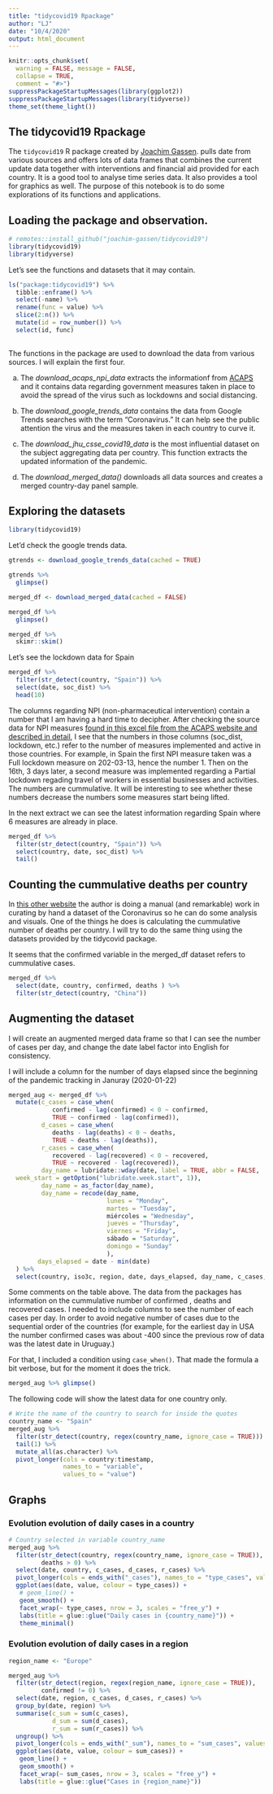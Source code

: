 ```yaml
---
title: "tidycovid19 Rpackage"
author: "LJ"
date: "10/4/2020"
output: html_document
---
```


```r
knitr::opts_chunk$set(
  warning = FALSE, message = FALSE,
  collapse = TRUE,
  comment = "#>")
suppressPackageStartupMessages(library(ggplot2))
suppressPackageStartupMessages(library(tidyverse))
theme_set(theme_light())
```

## The tidycovid19 Rpackage

The `tidycovid19` R package created by [Joachim Gassen](https://github.com/joachim-gassen/tidycovid19).  pulls date from various sources and offers lots of data frames that combines the current update data together with interventions and financial aid provided for each country.  It is a good tool to analyse time series data.  It also provides a tool for graphics as well.  The purpose of this notebook is to do some explorations of its functions and applications.

## Loading the package and observation.  

```r
# remotes::install_github("joachim-gassen/tidycovid19")
library(tidycovid19)
library(tidyverse)

```

Let's see the functions and datasets that it may contain.

```r
ls("package:tidycovid19") %>% 
  tibble::enframe() %>% 
  select(-name) %>% 
  rename(func = value) %>% 
  slice(2:n()) %>% 
  mutate(id = row_number()) %>% 
  select(id, func)
  
```

The functions in the package are used to download the data from various sources.  I will explain the first four.

 a. The _download_acaps_npi_data_ extracts the informationf from [ACAPS](https://www.acaps.org/covid19-government-measures-dataset) and it contains data regarding government measures taken in place to avoid the spread of the virus such as lockdowns and social distancing.
 
 b. The _download_google_trends_data_ contains the data from Google Trends searches with the term "Coronavirus."  It can help see the public attention the virus and the measures taken in each country to curve it.
 
 c. The _download_jhu_csse_covid19_data_ is the most influential dataset on the subject aggregating data per country. This function extracts the updated information of the pandemic.
 
 d. The _download_merged_data()_ downloads all data sources and creates a merged country-day panel sample.
 
## Exploring the datasets

```r
library(tidycovid19)
```


Let'd check the google trends data.

```r
gtrends <- download_google_trends_data(cached = TRUE)
```

```r
gtrends %>% 
  glimpse()
```


```r
merged_df <- download_merged_data(cached = FALSE)
```


```r
merged_df %>% 
  glimpse()
```

```r
merged_df %>% 
  skimr::skim()
```

Let's see the lockdown data for Spain

```r
merged_df %>% 
  filter(str_detect(country, "Spain")) %>% 
  select(date, soc_dist) %>% 
  head(10)
```

The columns regarding NPI (non-pharmaceutical intervention) contain a number that I am having a hard time to decipher.  After checking the source data for NPI measures [found in this excel file from the ACAPS website and described in detail](https://www.acaps.org/sites/acaps/files/resources/files/20200409_acaps_-_covid-19_goverment_measures_dataset_v6.xlsx), I see that the numbers in those columns (soc_dist, lockdown, etc.) refer to the number of measures implemented and active in those countries.  For example, in Spain the first NPI measure taken was a Full lockdown measure on 202-03-13, hence the number 1.  Then on the 16th, 3 days later, a second measure was implemented regarding a Partial lockdown regading travel of workers in essential businesses and activities.  The numbers are cummulative.  It will be interesting to see whether these numbers decrease the numbers some measures start being lifted.  

In the next extract we can see the latest information regarding Spain where 6 measures are already in place.  


```r
merged_df %>% 
  filter(str_detect(country, "Spain")) %>% 
  select(country, date, soc_dist) %>% 
  tail()
```


## Counting the cummulative deaths per country

In [this other website](https://kieranhealy.org/blog/archives/2020/03/21/covid-19-tracking/) the author is doing a manual (and remarkable) work in curating by hand a dataset of the Coronavirus so he can do some analysis and visuals.  One of the things he does is calculating the cummulative number of deaths per country.  I will try to do the same thing using the datasets provided by the tidycovid package.  

It seems that the confirmed variable in the merged_df dataset refers to cummulative cases.  

```r
merged_df %>% 
  select(date, country, confirmed, deaths ) %>% 
  filter(str_detect(country, "China"))
```

## Augmenting the dataset


I will create an augmented merged data frame so that I can see the number of cases per day, and change the date label factor into English for consistency.

I will include a column for the number of days elapsed since the beginning of the pandemic tracking in Januray (2020-01-22)


```r
merged_aug <- merged_df %>% 
  mutate(c_cases = case_when(
            confirmed - lag(confirmed) < 0 ~ confirmed,
            TRUE ~ confirmed - lag(confirmed)),
         d_cases = case_when(
            deaths - lag(deaths) < 0 ~ deaths,
            TRUE ~ deaths - lag(deaths)),
         r_cases = case_when(
            recovered - lag(recovered) < 0 ~ recovered,
            TRUE ~ recovered - lag(recovered)),
         day_name = lubridate::wday(date, label = TRUE, abbr = FALSE,
  week_start = getOption("lubridate.week.start", 1)),
         day_name = as_factor(day_name),
         day_name = recode(day_name,
                           lunes = "Monday",
                           martes = "Tuesday",
                           miércoles = "Wednesday",
                           jueves = "Thursday",
                           viernes = "Friday",
                           sábado = "Saturday",
                           domingo = "Sunday"
                           ),
        days_elapsed = date - min(date)
  ) %>% 
  select(country, iso3c, region, date, days_elapsed, day_name, c_cases, confirmed, d_cases, deaths, r_cases, recovered, everything())

```


Some comments on the table above.  The data from the packages has information on the cummulative number of confirmed , deaths and recovered  cases.  I needed to include columns to see the number of each cases per day.  In order to avoid negative number of cases due to the sequential order of the countries (for example, for the earliest day in USA the number confirmed cases was about -400 since the previous row of data was the latest date in Uruguay.)

For that, I included a condition using `case_when()`.  That made the formula a bit verbose, but for the moment it does the trick.



```r
merged_aug %>% glimpse()
```

The following code will show the latest data for one country only.

```r
# Write the name of the country to search for inside the quotes
country_name <- "Spain"
merged_aug %>% 
  filter(str_detect(country, regex(country_name, ignore_case = TRUE))) %>% 
  tail(1) %>% 
  mutate_all(as.character) %>% 
  pivot_longer(cols = country:timestamp,
               names_to = "variable",
               values_to = "value")
```

## Graphs

### Evolution evolution of daily cases in a country

```r
# Country selected in variable country_name
merged_aug %>% 
  filter(str_detect(country, regex(country_name, ignore_case = TRUE)),
         deaths > 0) %>% 
  select(date, country, c_cases, d_cases, r_cases) %>% 
  pivot_longer(cols = ends_with("_cases"), names_to = "type_cases", values_to = "value") %>% 
  ggplot(aes(date, value, colour = type_cases)) +
   # geom_line() +
   geom_smooth() +
   facet_wrap(~ type_cases, nrow = 3, scales = "free_y") +
   labs(title = glue::glue("Daily cases in {country_name}")) +
   theme_minimal()

```


### Evolution evolution of daily cases in a region

```r
region_name <- "Europe"

merged_aug %>% 
  filter(str_detect(region, regex(region_name, ignore_case = TRUE)),
         confirmed != 0) %>% 
  select(date, region, c_cases, d_cases, r_cases) %>% 
  group_by(date, region) %>% 
  summarise(c_sum = sum(c_cases),
            d_sum = sum(d_cases),
            r_sum = sum(r_cases)) %>%  
  ungroup() %>% 
  pivot_longer(cols = ends_with("_sum"), names_to = "sum_cases", values_to = "value") %>% 
  ggplot(aes(date, value, colour = sum_cases)) +
   geom_line() +
   geom_smooth() +
   facet_wrap(~ sum_cases, nrow = 3, scales = "free_y") +
   labs(title = glue::glue("Cases in {region_name}"))

```




 
 



